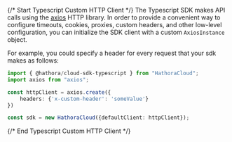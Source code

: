 {/* Start Typescript Custom HTTP Client */}
The Typescript SDK makes API calls using the [axios](https://axios-http.com/docs/intro) HTTP library.  In order to provide a convenient way to configure timeouts, cookies, proxies, custom headers, and other low-level configuration, you can initialize the SDK client with a custom `AxiosInstance` object.

For example, you could specify a header for every request that your sdk makes as follows:

```typescript
import { @hathora/cloud-sdk-typescript } from "HathoraCloud";
import axios from "axios";

const httpClient = axios.create({
    headers: {'x-custom-header': 'someValue'}
})

const sdk = new HathoraCloud({defaultClient: httpClient});
```
{/* End Typescript Custom HTTP Client */}

